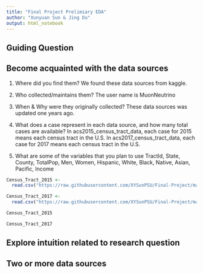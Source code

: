 ```yaml
---
title: "Final Project Prelimiary EDA"
author: "Xunyuan Sun & Jing Du"
output: html_notebook
---
```


## Guiding Question


## Become acquainted with the data sources

1. Where did you find them?
We found these data sources from kaggle.

2. Who collected/maintains them?
The user name is MuonNeutrino

3. When & Why were they originally collected?
These data sources was updated one years ago.

4. What does a case represent in each data source, and how many total cases are available?
In acs2015_census_tract_data, each case for 2015 means each census tract in the U.S.
In acs2017_census_tract_data, each case for 2017 means each census tract in the U.S.

5. What are some of the variables that you plan to use
TractId, State, County, TotalPop, Men, Women, Hispanic, White, Black, Native, Asian, Pacific, Income

```r
Census_Tract_2015 <-
  read.csv("https://raw.githubusercontent.com/XYSunPSU/Final-Project/master/acs2015_census_tract_data.csv", header = T)

Census_Tract_2017 <-
  read.csv("https://raw.githubusercontent.com/XYSunPSU/Final-Project/master/acs2017_census_tract_data.csv", header = T)
```


```r
Census_Tract_2015
```


```r
Census_Tract_2017
```

## Explore intuition related to research question


## Two or more data sources




